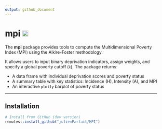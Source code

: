 ```yaml
---
output: github_document
---
```


# mpi <img src="https://img.shields.io/badge/status-dev-blue" height="20"/>

The **mpi** package provides tools to compute the Multidimensional Poverty Index (MPI) using the Alkire-Foster methodology.

It allows users to input binary deprivation indicators, assign weights, and specify a global poverty cutoff (`k`). The package returns:

- A data frame with individual deprivation scores and poverty status
- A summary table with key statistics: Incidence (H), Intensity (A), and MPI
- An interactive `plotly` barplot of poverty status

---

## Installation

```r
# Install from GitHub (dev version)
remotes::install_github("julienParfait/MPI")
```








